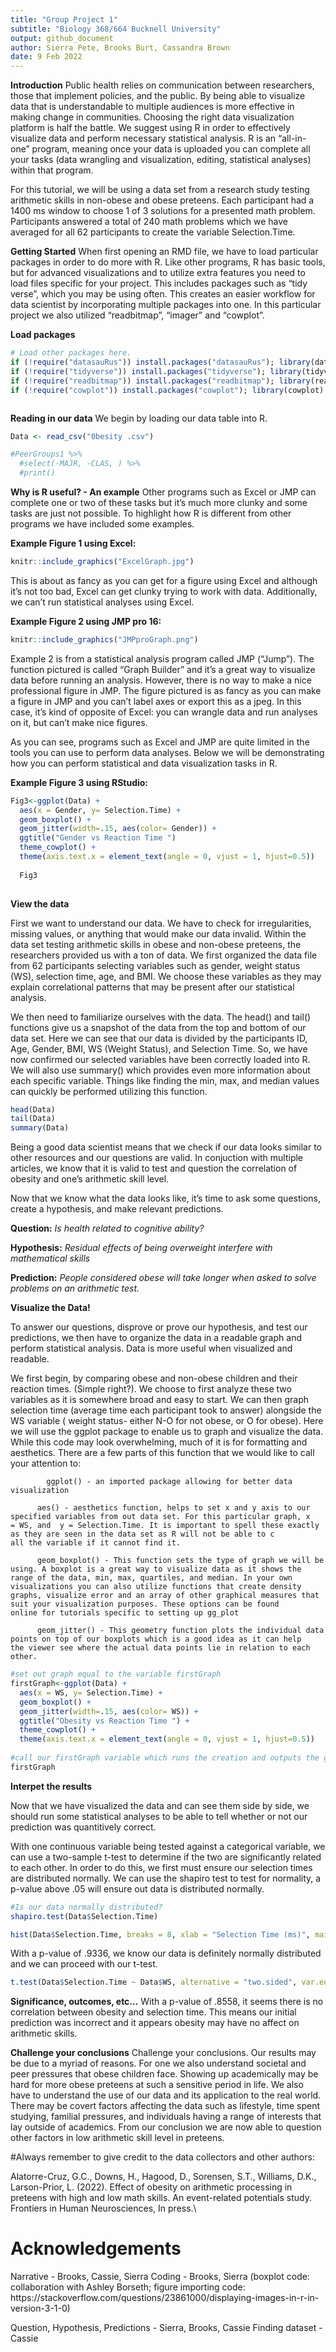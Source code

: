 ```yaml
---
title: "Group Project 1"
subtitle: "Biology 368/664 Bucknell University"
output: github_document
author: Sierra Pete, Brooks Burt, Cassandra Brown
date: 9 Feb 2022
---
```

**Introduction**
Public health relies on communication between researchers, those that implement policies, and the public. By being able to visualize data that is understandable to multiple audiences is more effective in making change in communities. Choosing the right data visualization platform is half the battle. We suggest using R in order to effectively visualize data and perform necessary statistical analysis. R is an "all-in-one" program, meaning once your data is uploaded you can complete all your tasks (data wrangling and visualization, editing,  statistical analyses) within that program. 

For this tutorial, we  will be using a data set from a research study testing arithmetic skills in non-obese and obese preteens. Each participant had a 1400 ms window to choose 1 of 3 solutions for a presented math problem. Participants answered a total of 240 math problems which we have averaged for all 62 participants to create the variable Selection.Time. 

**Getting Started**
When first opening an RMD file, we have to load particular packages in order to do more with R. Like other programs, R has basic tools, but for advanced visualizations and to utilize extra features you need to  load files specific for your project. This includes  packages such as “tidy verse”, which you may be using often. This creates an easier workflow for data scientist by incorporating multiple packages into one. In this particular project we also utilized “readbitmap”, “imager” and “cowplot”.

**Load packages**
```r
# Load other packages here.
if (!require("datasauRus")) install.packages("datasauRus"); library(datasauRus)
if (!require("tidyverse")) install.packages("tidyverse"); library(tidyverse)
if (!require("readbitmap")) install.packages("readbitmap"); library(readbitmap)
if (!require("cowplot")) install.packages("cowplot"); library(cowplot)
```

```r

```

**Reading in our data**
We begin by loading our data table into R.
```r
Data <- read_csv("0besity .csv")

#PeerGroups1 %>% 
  #select(-MAJR, -CLAS, ) %>%
  #print()
```

**Why is R useful? - An example**
Other programs such as Excel or JMP can complete one or two of these tasks but it’s much more clunky and some tasks are just not possible. To highlight how R is different from other programs we have included some examples. 

**Example Figure 1 using Excel:**
```r

knitr::include_graphics("ExcelGraph.jpg")


```
This is about as fancy as you can get for a figure using Excel and although it's not too bad, Excel can get clunky trying to work with data. Additionally, we can't run statistical analyses using Excel.

**Example Figure 2 using JMP pro 16:**
```r

knitr::include_graphics("JMPproGraph.png")

```
Example 2 is from a statistical analysis program called JMP ("Jump"). The function pictured is called "Graph Builder" and it's a great way to visualize data before running an analysis. However, there is no way to make a nice professional figure in JMP. The figure pictured is as fancy as you can make a figure in JMP and you can't label axes or export this as a jpeg. In this case, it's kind of opposite of Excel: you can wrangle data and run analyses on it, but can't make nice figures.

As you can see, programs such as Excel and JMP are quite limited in the tools you can use to perform data analyses. Below we will be demonstrating how you can perform statistical and data visualization tasks in R. 

**Example Figure 3 using RStudio:**
```r

Fig3<-ggplot(Data) +
  aes(x = Gender, y= Selection.Time) +
  geom_boxplot() +
  geom_jitter(width=.15, aes(color= Gender)) +
  ggtitle("Gender vs Reaction Time ") 
  theme_cowplot() +
  theme(axis.text.x = element_text(angle = 0, vjust = 1, hjust=0.5))
  
  Fig3
  
```
**View the data**

First we want to understand our data. We have to check for irregularities, missing values, or anything that would make our data invalid. Within the data set testing arithmetic skills in obese and non-obese preteens, the researchers provided us with a ton of data. We first organized the data file from 62 participants selecting variables such as gender, weight status (WS), selection time, age, and BMI. We choose these variables as they may explain correlational patterns that may be present after our statistical analysis. 

We then  need to familiarize ourselves with the data. The head() and tail() functions give us a snapshot of the data from the top and bottom of our data set. Here we can see that our data is divided by the participants ID, Age, Gender, BMI, WS (Weight Status), and Selection Time. So, we have now confirmed our selected variables have been correctly loaded into R.  We will also use summary() which provides even more information about each specific variable. Things like finding the min, max, and median values can quickly be performed utilizing this function.
```r
head(Data)
tail(Data)
summary(Data)
```

Being a good data scientist means that we  check if our data looks similar to other resources and our questions are valid. In conjuction with multiple articles, we know that it is valid to test and question the correlation of obesity and one’s arithmetic skill level.  

Now that we know what the data looks like, it's time to ask some questions, create a hypothesis, and make relevant predictions. 

**Question:** *Is health related to cognitive ability?*

**Hypothesis:** *Residual effects of being overweight interfere with mathematical skills*

**Prediction:** *People considered obese will take longer when asked to solve problems on an arithmetic test.  *

**Visualize the Data!**

To answer our questions, disprove or prove our hypothesis, and test our predictions, we then have to organize the data in a readable graph and perform statistical analysis. Data is more useful when visualized and readable. 

We first begin, by comparing obese and non-obese children and their reaction times. (Simple right?).  We choose to first analyze these two variables as it is somewhere broad and easy to start. 
 We can then graph selection time (average time each participant took to answer) alongside the WS variable ( weight status-  either N-O for not obese, or O for obese). 
Here we will use the ggplot package to enable us to graph and visualize the data. While this code may look overwhelming, much of it is for formatting and aesthetics. There are a few parts of this function that we would like to call your attention to:

            ggplot() - an imported package allowing for better data visualization

          aes() - aesthetics function, helps to set x and y axis to our specified variables from out data set. For this particular graph, x           = WS, and  y = Selection.Time. It is important to spell these exactly as they are seen in the data set as R will not be able to c           all the variable if it cannot find it. 

          geom_boxplot() - This function sets the type of graph we will be using. A boxplot is a great way to visualize data as it shows the          range of the data, min, max, quartiles, and median. In your own visualizations you can also utilize functions that create density            graphs, visualize error and an array of other graphical measures that suit your visualization purposes. These options can be found           online for tutorials specific to setting up gg_plot

          geom_jitter() - This geometry function plots the individual data points on top of our boxplots which is a good idea as it can help          the viewer see where the actual data points lie in relation to each other.



```r
#set out graph equal to the variable firstGraph
firstGraph<-ggplot(Data) +
  aes(x = WS, y= Selection.Time) +
  geom_boxplot() +
  geom_jitter(width=.15, aes(color= WS)) +
  ggtitle("Obesity vs Reaction Time ") +
  theme_cowplot() +
  theme(axis.text.x = element_text(angle = 0, vjust = 1, hjust=0.5))
  
#call our firstGraph variable which runs the creation and outputs the graph
firstGraph

```


**Interpet the results**

Now that we have visualized the data and can see them side by side, we should run some statistical analyses to be able to tell whether or not our prediction was quantitively correct. 

With one continuous variable being tested against a categorical variable, we can use a two-sample t-test to determine if the two are significantly related to each other. In order to do this, we first must ensure our selection times are distributed normally. We can use the shapiro test to test for normality, a p-value above .05 will ensure out data is distributed normally.

```r
#Is our data normally distributed?
shapiro.test(Data$Selection.Time)

hist(Data$Selection.Time, breaks = 8, xlab = "Selection Time (ms)", main = "Histogram of Selection Time", col = "light blue")
```
With a p-value of .9336, we know our data is definitely normally distributed and we can proceed with our t-test.

```r

t.test(Data$Selection.Time ~ Data$WS, alternative = "two.sided", var.equal = FALSE)

```


**Significance, outcomes, etc...**
With a p-value of .8558, it seems there is no correlation between obesity and selection time. This means our initial prediction was incorrect and it appears obesity may have no affect on arithmetic skills.

**Challenge your conclusions**
Challenge your conclusions. 
Our results may be due to a myriad of reasons. For one we also understand societal and peer pressures that obese children face. Showing up academically may be hard for more obese preteens at such a sensitive period in life. We also have to understand the use of our data and its application to the real world. There may be covert factors affecting the data such as lifestyle, time spent studying, familial pressures, and individuals having a range of interests that lay outside of academics. From our conclusion we are now able to question other factors in low arithmetic skill level in preteens. 



#Always remember to give credit to the data collectors and other authors: 


Alatorre-Cruz, G.C., Downs, H., Hagood, D., Sorensen, S.T.,  Williams, D.K., Larson-Prior, L. (2022). Effect of obesity on arithmetic processing in preteens with high and low math skills. An event-related potentials study. Frontiers in Human Neurosciences, In press.\\

# Acknowledgements
Narrative - Brooks, Cassie, Sierra
Coding - Brooks, Sierra (boxplot code: collaboration with Ashley Borseth; figure importing code: https://stackoverflow.com/questions/23861000/displaying-images-in-r-in-version-3-1-0)

Question, Hypothesis, Predictions - Sierra, Brooks, Cassie
Finding dataset - Cassie
